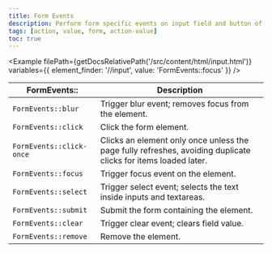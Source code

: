 ```yaml
---
title: Form Events
description: Perform form specific events on input field and button of form.
tags: [action, value, form, action-value]
toc: true
---
```



<Example
  filePath={getDocsRelativePath('/src/content/html/input.html')}
  variables={{
    element_finder: '//input',
    value: 'FormEvents::focus'
  }}
/>

<BsTable>

| **FormEvents::**         | **Description**                                                                                                |
| ------------------------ | -------------------------------------------------------------------------------------------------------------- |
| `FormEvents::blur`       | Trigger blur event; removes focus from the element.                                                            |
| `FormEvents::click`      | Click the form element.                                                                                        |
| `FormEvents::click-once` | Clicks an element only once unless the page fully refreshes, avoiding duplicate clicks for items loaded later. |
| `FormEvents::focus`      | Trigger focus event on the element.                                                                            |
| `FormEvents::select`     | Trigger select event; selects the text inside inputs and textareas.                                            |
| `FormEvents::submit`     | Submit the form containing the element.                                                                        |
| `FormEvents::clear`      | Trigger clear event; clears field value.                                                                       |
| `FormEvents::remove`     | Remove the element.                                                                                            |

</BsTable>

